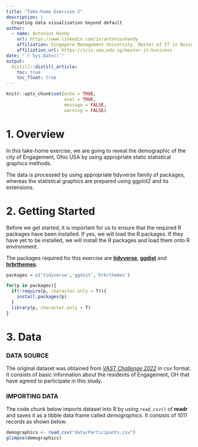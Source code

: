 ```yaml
---
title: "Take-home Exercise 2"
description: |
  Creating data visualisation beyond default
author:
  - name: Antonius Handy 
    url: https://www.linkedin.com/in/antoniushandy
    affiliation: Singapore Management University, Master of IT in Business
    affiliation_url: https://scis.smu.edu.sg/master-it-business
date: "`r Sys.Date()`"
output: 
  distill::distill_article:
    toc: true
    toc_float: true
---
```


```r
knitr::opts_chunk$set(echo = TRUE,
                      eval = TRUE,
                      message = FALSE,
                      warning = FALSE)
```

# 1. Overview

In this take-home exercise, we are going to reveal the demographic of the city of Engagement, Ohio USA by using appropriate static statistical graphics methods.

The data is processed by using appropriate tidyverse family of packages, whereas the statistical graphics are prepared using ggplot2 and its extensions.

# 2. Getting Started

Before we get started, it is important for us to ensure that the required R packages have been installed. If yes, we will load the R packages. If they have yet to be installed, we will install the R packages and load them onto R environment.

The packages required for this exercise are [**tidyverse**](https://www.tidyverse.org/), [**ggdist**](https://mjskay.github.io/ggdist/index.html) and [**hrbrthemes**](https://www.rdocumentation.org/packages/hrbrthemes/versions/0.1.0).

```r
packages = c('tidyverse','ggdist','hrbrthemes')

for(p in packages){
  if(!require(p, character.only = T)){
    install.packages(p)
  }
  library(p, character.only = T)
}
```

# 3. Data

### DATA SOURCE
The original dataset was obtained from [*VAST Challenge 2022*](https://vast-challenge.github.io/2022/index.html) in csv format. It consists of basic information about the residents of Engagement, OH that have agreed to participate in
this study.

### IMPORTING DATA
The code chunk below imports dataset into R by using `read_csv()` of **readr** and saves it as a tibble data frame called *demographics*. It consists of 1011 records as shown below.

```r
demographics <- read_csv("data/Participants.csv")
glimpse(demographics)
```




